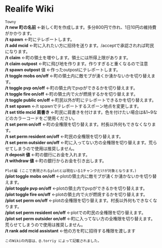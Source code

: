 # Realife Wiki

`Towny`<br/>
**/t new 町の名前** ←新しく町を作成します。多分800円で作れ、1日10円の維持費がかかります。<br/>
**/t spawn** ←町にテレポートします。<br/>
**/t add mcid** ←町に入れたい方に招待を送ります。/acceptで承認されれば町民になります。<br/>
**/t claim** ←町の領土を増やします。領土には所得上限があります。<br/>
**/t claim outpost** ←町に飛び地を作ります。作りすぎると重くなるので注意<br/>
**/t spawn outpost** 値 ←作ったoutpostにテレポートします。<br/>
**/t toggle mobs on/off** ←町の領土内に敵モブが湧くか湧かないかを切り替えます。<br/>
**/t toggle pvp on/off** ←町の領土内でpvpができるかを切り替えます。<br/>
**/t toggle fire on/off** ←町の領土内で火が燃焼するかを切り替えます。<br/>
**/t toggle public on/off** ←町民以外が町にテレポートできるかを切り替えます。<br/>
**/t set spawn** ←/t spawnでテレポートするスポーン地点を変更します。<br/>
**/t set title mcid 肩書き** ←町民に肩書きを付けます。色を付けたい場合は&1~9などのカラーコードをご使用ください。<br/>
**/t set perm on/off** ←町の全権限を切り替えます。村長以外何もできなくなります。<br/>
**/t set perm resident on/off** ←町民の全権限を切り替えます。<br/>
**/t set perm outsider on/off** ←町に入ってない方の全権限を切り替えます。荒らせてしまうので使用は推奨しません。<br/>
**/t deposit 値** ←町の銀行にお金を入れます。<br/>
**/t withdraw 値** ←町の銀行からお金を引き出します。<br/>


`Plot編 (ここで表現されるplotとは現在いる1チャンクだけが対象となります。)`<br/>
**/plot toggle mobs on/off** ←plotの領土内に敵モブが湧くか湧かないかを切り替えます。<br/>
**/plot toggle pvp on/off** ←plotの領土内でpvpができるかを切り替えます。<br/>
**/plot toggle fire on/off** ←plotの領土内で火が燃焼するかを切り替えます。<br/>
**/plot set perm on/off** ←plotの全権限を切り替えます。村長以外何もできなくなります。<br/>
**/plot set perm resident on/off** ←plotでの町民の全権限を切り替えます。<br/>
**/plot set perm outsider on/off** ←町に入ってない方の全権限を切り替えます。荒らせてしまうので使用は推奨しません。<br/>
**/t rank add  mcid assistant** ←他の方を町に招待する権限を渡します<br/>

`このWikiの内容は、@.torriy によって記載されました。`